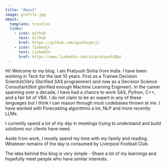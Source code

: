 ```yaml
---
title: "About"
image: profile.jpg
about:
  template: trestles
  links:
    - icon: github
      text: Github
      href: https://github.com/ayushiyerji
    - icon: linkedin
      text: LinkedIn
      href: https://www.linkedin.com/in/pratyush20p/
---
```


Hi! Welcome to my blog. I am Pratyush Sinha from India. I have been working in Tech for the last 10 years. First as a Trainee Decision Scientist(Very Glorified SAS programmer) and now as a Decision Science Consultant(Not glorified enough Machine Learning Engineer).
In the career spanning over a decade, I have had a chance to work SAS, Python, C++, and a fair bit of VBA. 
I do not claim to be an expert in any of these languages but I think I can reason through most codebases thrown at me.
I have worked with Forecasting algorithms a lot, NLP and more recently LLMs.

I currently spend a lot of my day in meetings trying to understand and build solutions our clients have need.

Aside from work, I mostly spend my time with my family and reading. Whatever remains of the day is consumed by Liverpool Football Club.

The idea behind this blog is very simple - Share a lot of my learnings and hopefully meet people who have similar interests. 